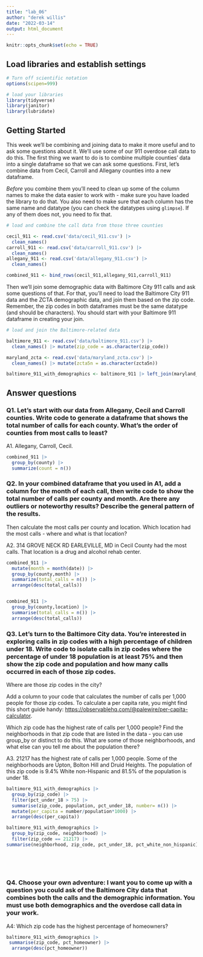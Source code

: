 ```yaml
---
title: "lab_06"
author: "derek willis"
date: "2022-03-14"
output: html_document
---
```


```r
knitr::opts_chunk$set(echo = TRUE)
```

## Load libraries and establish settings

```r
# Turn off scientific notation
options(scipen=999)

# load your libraries
library(tidyverse)
library(janitor)
library(lubridate)

```

## Getting Started

This week we'll be combining and joining data to make it more useful and to ask some questions about it. We'll use some of our 911 overdose call data to do this. The first thing we want to do is to combine multiple counties' data into a single dataframe so that we can ask some questions. First, let's combine data from Cecil, Carroll and Allegany counties into a new dataframe.

*Before* you combine them you'll need to clean up some of the column names to make the data easier to work with - make sure you have loaded the library to do that. You also need to make sure that each column has the same name and datatype (you can check the datatypes using `glimpse`). If any of them does not, you need to fix that.

```r
# load and combine the call data from those three counties

cecil_911 <- read.csv('data/cecil_911.csv') |>
  clean_names()
carroll_911 <- read.csv('data/carroll_911.csv') |>
  clean_names()
allegany_911 <- read.csv('data/allegany_911.csv') |>
  clean_names()

combined_911 <- bind_rows(cecil_911,allegany_911,carroll_911)

```

Then we'll join some demographic data with Baltimore City 911 calls and ask some questions of that. For that, you'll need to load the Baltimore City 911 data and the ZCTA demographic data, and join them based on the zip code. Remember, the zip codes in both dataframes must be the same datatype (and should be characters). You should start with your Baltimore 911 dataframe in creating your join.

```r
# load and join the Baltimore-related data

baltimore_911 <- read.csv('data/baltimore_911.csv') |>
  clean_names() |> mutate(zip_code = as.character(zip_code))

maryland_zcta <- read.csv('data/maryland_zcta.csv') |>
  clean_names() |> mutate(zcta5n = as.character(zcta5n))

baltimore_911_with_demographics <- baltimore_911 |> left_join(maryland_zcta, join_by(zip_code == zcta5n))


```

## Answer questions

### Q1. Let's start with our data from Allegany, Cecil and Carroll counties. Write code to generate a dataframe that shows the total number of calls for each county. What's the order of counties from most calls to least?

A1. Allegany, Carroll, Cecil.

```r

combined_911 |>
  group_by(county) |>
  summarize(count = n())

```

### Q2. In your combined dataframe that you used in A1, add a column for the month of each call, then write code to show the total number of calls per county and month. Are there any outliers or noteworthy results? Describe the general pattern of the results.

Then calculate the most calls per county and location. Which location had the most calls - where and what is that location?

A2. 314 GROVE NECK RD EARLEVILLE, MD in Cecil County had the most calls. That location is a drug and alcohol rehab center.

```r
combined_911 |>
  mutate(month = month(date)) |>
  group_by(county,month) |>
  summarize(total_calls = n()) |>
  arrange(desc(total_calls))


combined_911 |>
  group_by(county,location) |>
  summarise(total_calls = n()) |>
  arrange(desc(total_calls))

```

### Q3. Let's turn to the Baltimore City data. You're interested in exploring calls in zip codes with a high percentage of children under 18. Write code to isolate calls in zip codes where the percentage of under 18 population is at least 75% and then show the zip code and population and how many calls occurred in each of those zip codes.

Where are those zip codes in the city?

Add a column to your code that calculates the number of calls per 1,000 people for those zip codes. To calculate a per capita rate, you might find this short guide handy: [https://observablehq.com/\@palewire/per-capita-calculator](https://observablehq.com/@palewire/per-capita-calculator){.uri}.

Which zip code has the highest rate of calls per 1,000 people? Find the neighborhoods in that zip code that are listed in the data - you can use group_by or distinct to do this. What are some of those neighborhoods, and what else can you tell me about the population there?

A3. 21217 has the highest rate of calls per 1,000 people. Some of the neighborhoods are Upton, Bolton Hill and Druid Heights. The population of this zip code is 9.4% White non-Hispanic and 81.5% of the population is under 18.

```r

baltimore_911_with_demographics |>
  group_by(zip_code) |>
  filter(pct_under_18 > 75) |>
  summarise(zip_code, population, pct_under_18, number= n()) |>
  mutate(per_capita = number/population*1000) |>
  arrange(desc(per_capita))

baltimore_911_with_demographics |>
  group_by(zip_code, neighborhood) |>
  filter(zip_code == 21217) |>
summarise(neighborhood, zip_code, pct_under_18, pct_white_non_hispanic)
 
  
  
  

```

### Q4. Choose your own adventure: I want you to come up with a question you could ask of the Baltimore City data that combines both the calls and the demographic information. You must use both demographics and the overdose call data in your work.

A4: Which zip code has the highest percentage of homeowners?

```r

baltimore_911_with_demographics |>
 summarise(zip_code, pct_homeowner) |>
  arrange(desc(pct_homeowner))

```
